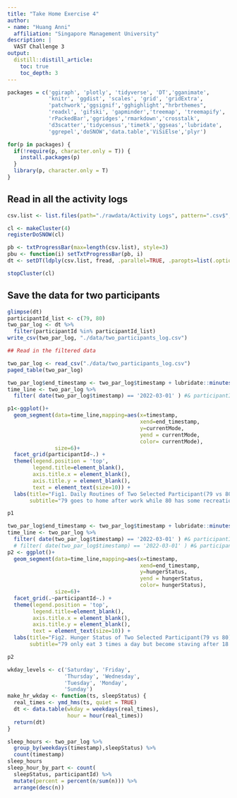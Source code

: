 ```yaml
---
title: "Take Home Exercise 4"
author:
- name: "Huang Anni"
  affiliation: "Singapore Management University"
description: |
  VAST Challenge 3
output:
  distill::distill_article:
    toc: true
    toc_depth: 3
---
```


```r
packages = c('ggiraph', 'plotly', 'tidyverse', 'DT','gganimate',
             'knitr', 'ggdist', 'scales', 'grid', 'gridExtra',
             'patchwork','ggsignif','gghighlight',"hrbrthemes",
             'readxl', 'gifski', 'gapminder','treemap', 'treemapify',
             'rPackedBar','ggridges','rmarkdown','crosstalk',
             'd3scatter','tidycensus','timetk','ggseas','lubridate',
             'ggrepel','doSNOW','data.table','ViSiElse','plyr')

for(p in packages) {
  if(!require(p, character.only = T)) {
    install.packages(p)
  }
  library(p, character.only = T)
}
```

## Read in all the activity logs

```r
csv.list <- list.files(path="./rawdata/Activity Logs", pattern=".csv$", full.names=TRUE)

cl <- makeCluster(4)
registerDoSNOW(cl)

pb <- txtProgressBar(max=length(csv.list), style=3)
pbu <- function(i) setTxtProgressBar(pb, i)
dt <- setDT(ldply(csv.list, fread, .parallel=TRUE, .paropts=list(.options.snow=list(progress=pbu))))

stopCluster(cl)
```

## Save the data for two participants

```r
glimpse(dt)
participantId_list <- c(79, 80)
two_par_log <- dt %>%
  filter(participantId %in% participantId_list)
write_csv(two_par_log, "./data/two_participants_log.csv")

## Read in the filtered data
```

```r
two_par_log <- read_csv("./data/two_participants_log.csv")
paged_table(two_par_log)
```

```r
two_par_log$end_timestamp <- two_par_log$timestamp + lubridate::minutes(5)
time_line <- two_par_log %>%
  filter( date(two_par_log$timestamp) == '2022-03-01' ) #& participantId == 79

p1<-ggplot()+
  geom_segment(data=time_line,mapping=aes(x=timestamp,
                                          xend=end_timestamp,
                                          y=currentMode, 
                                          yend = currentMode, 
                                          color= currentMode),
               size=6)+
  facet_grid(participantId~.) +
  theme(legend.position = 'top',
        legend.title=element_blank(),
        axis.title.x = element_blank(),
        axis.title.y = element_blank(),
        text = element_text(size=10)) +
  labs(title="Fig1. Daily Routines of Two Selected Participant(79 vs 80)",
       subtitle="79 goes to home after work while 80 has some recreation after work")

p1

```

```r
two_par_log$end_timestamp <- two_par_log$timestamp + lubridate::minutes(5)
time_line <- two_par_log %>%
  filter( date(two_par_log$timestamp) == '2022-03-01' ) #& participantId == 79
  # filter( date(two_par_log$timestamp) == '2022-03-01' ) #& participantId == 79
p2 <- ggplot()+
  geom_segment(data=time_line,mapping=aes(x=timestamp,
                                          xend=end_timestamp,
                                          y=hungerStatus, 
                                          yend = hungerStatus, 
                                          color= hungerStatus),
               size=6)+
  facet_grid(.~participantId~.) +
  theme(legend.position = 'top',
        legend.title=element_blank(),
        axis.title.x = element_blank(),
        axis.title.y = element_blank(),
        text = element_text(size=10)) +
  labs(title="Fig2. Hunger Status of Two Selected Participant(79 vs 80)",
       subtitle="79 only eat 3 times a day but become staving after 18:00 while 80 eat 4 times a day and do not feel starving at all")

p2
```

```r
wkday_levels <- c('Saturday', 'Friday', 
                  'Thursday', 'Wednesday', 
                  'Tuesday', 'Monday', 
                  'Sunday')
make_hr_wkday <- function(ts, sleepStatus) {
  real_times <- ymd_hms(ts, quiet = TRUE)
  dt <- data.table(wkday = weekdays(real_times),
                   hour = hour(real_times))
  return(dt)
}

sleep_hours <- two_par_log %>%
  group_by(weekdays(timestamp),sleepStatus) %>%
  count(timestamp)
sleep_hours
sleep_hour_by_part <- count(
  sleepStatus, participantId) %>%
  mutate(percent = percent(n/sum(n))) %>%
  arrange(desc(n))
```